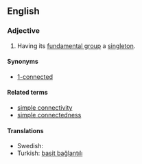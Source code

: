 ==English==

===Adjective===
{{en-adj|-}}

# {{topology|of a [[topological space]]}} Having its [[fundamental group]] a [[singleton]].
====Synonyms====
*[[1-connected]]
====Related terms====
* [[simple connectivity]]
* [[simple connectedness]]

====Translations====
* Swedish: {{t-|sv|enkelt sammanhängande}}
* Turkish: [[basit bağlantılı]]
